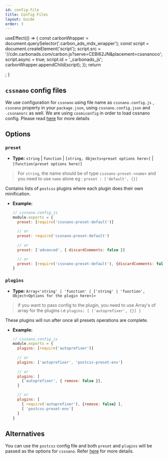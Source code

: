 ```yaml
---
id: config-file
title: Config Files
layout: Guide
order: 3
---
```



  useEffect(() => {
    const carbonWrapper = document.querySelector('.carbon_ads_mdx_wrapper');
    const script = document.createElement('script');
    script.src = '//cdn.carbonads.com/carbon.js?serve=CEBI62JN&placement=cssnanoco';
    script.async = true;
    script.id = '_carbonads_js';
    carbonWrapper.appendChild(script);
  });
  return  <div className="carbon_ads_mdx_wrapper"></div>;
}

<ExampleChart/>

## `cssnano` config files

We use configuration for `cssnano` using file name as `cssnano.config.js` , `cssnano` property in your `package.json`, using `cssnano.config.json` and `.cssnanorc` as well.
We are using `cosmiconfig` in order to load cssnano config. Please read [here](https://github.com/davidtheclark/cosmiconfig) for more details

## Options

### `preset`

- **Type:** `string` | `function` | `[string, Objects<preset options here>]` | `[function(preset options here)]`

> For `string`, the name should be of type `cssnano-preset-<name>` and you need to use `name` alone eg : `preset : ['default', {}]`

Contains lists of `postcss` plugins where each plugin does their own minification.

- **Example:**
   
  ```js
  // cssnano.config.js
  module.exports = {
    preset: [require('cssnano-preset-default')]
    
    // or
    preset: require('cssnano-preset-default')
    
    // or
    preset: ['advanced', { discardComments: false }]

    // or
    preset: [require('cssnano-preset-default'), {discardComments: false}]
  }
  ```

### `plugins`

- **Type:** `Array<'string' | 'function' | ['string' | 'function', Object<Options for the plugin here>]>`

> If you want to pass config to the plugin, you need to use Array's of array for the plugins i.e `plugins: [ ['autoprefixer', {}] ]`

These plugins will run after once all presets operations are complete.

- **Example:**
   
  ```js
  // cssnano.config.js
  module.exports = {
    plugins: [require('autoprefixer')]
    
    // or
    plugins: ['autoprefixer', 'postcss-preset-env']
    
    // or
    plugins: [ 
      ['autoprefixer', { remove: false }],
    ]

    // or
    plugins: [
      [ require('autoprefixer'), {remove: false} ],
      [ 'postcss-preset-env']
    ]
  }
  ```

## Alternatives

You can use the `postcss` config file and both `preset` and `plugins` will be passed as the options for `cssnano`. 
Refer [here](https://github.com/postcss/postcss#usage) for more details.
